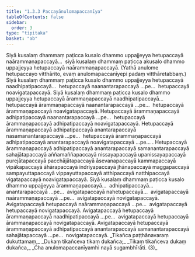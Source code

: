 ```yaml
---
title: "1.3.3 Paccayānulomapaccanīya"
tableOfContents: false
sidebar:
  order: 3
type: "tipitaka"
basket: "ab"
---
```



<DynamicBreadcrumb />

<Division number="46">

<Paragraph number="96">
Siyā kusalaṃ dhammaṃ paṭicca kusalo dhammo uppajjeyya hetupaccayā naārammaṇapaccayā…  siyā kusalaṃ dhammaṃ paṭicca akusalo dhammo uppajjeyya hetupaccayā naārammaṇapaccayā.
</Paragraph>

<Paragraph number="97">
(Yathā anulome hetupaccayo vitthārito, evaṃ anulomapaccanīyepi padaṃ vitthāretabbaṃ.)
</Paragraph>

</Division>
<Division number="47">

<Paragraph number="98">
Siyā kusalaṃ dhammaṃ paṭicca kusalo dhammo uppajjeyya hetupaccayā naadhipatipaccayā…  hetupaccayā naanantarapaccayā …pe…  hetupaccayā noavigatapaccayā.
</Paragraph>

</Division>
<Division number="48">

<Paragraph number="99">
Siyā kusalaṃ dhammaṃ paṭicca kusalo dhammo uppajjeyya hetupaccayā ārammaṇapaccayā naadhipatipaccayā…  hetupaccayā ārammaṇapaccayā naanantarapaccayā …pe…  hetupaccayā ārammaṇapaccayā noavigatapaccayā.
</Paragraph>

<Paragraph number="100">
Hetupaccayā ārammaṇapaccayā adhipatipaccayā naanantarapaccayā …pe…  hetupaccayā ārammaṇapaccayā adhipatipaccayā noavigatapaccayā.
</Paragraph>

<Paragraph number="101">
Hetupaccayā ārammaṇapaccayā adhipatipaccayā anantarapaccayā nasamanantarapaccayā …pe…  hetupaccayā ārammaṇapaccayā adhipatipaccayā anantarapaccayā noavigatapaccayā …pe… .
</Paragraph>

<Paragraph number="102">
Hetupaccayā ārammaṇapaccayā adhipatipaccayā anantarapaccayā samanantarapaccayā sahajātapaccayā aññamaññapaccayā nissayapaccayā upanissayapaccayā purejātapaccayā pacchājātapaccayā āsevanapaccayā kammapaccayā vipākapaccayā āhārapaccayā indriyapaccayā jhānapaccayā maggapaccayā sampayuttapaccayā vippayuttapaccayā atthipaccayā natthipaccayā vigatapaccayā noavigatapaccayā.
</Paragraph>

</Division>
<Division number="49">

<Paragraph number="103">
Siyā kusalaṃ dhammaṃ paṭicca kusalo dhammo uppajjeyya ārammaṇapaccayā…  adhipatipaccayā…  anantarapaccayā …pe…  avigatapaccayā nahetupaccayā…  avigatapaccayā naārammaṇapaccayā …pe…  avigatapaccayā novigatapaccayā.
</Paragraph>

<Paragraph number="104">
Avigatapaccayā hetupaccayā naārammaṇapaccayā …pe…  avigatapaccayā hetupaccayā novigatapaccayā.
</Paragraph>

<Paragraph number="105">
Avigatapaccayā hetupaccayā ārammaṇapaccayā naadhipatipaccayā …pe…  avigatapaccayā hetupaccayā ārammaṇapaccayā novigatapaccayā.
</Paragraph>

<Paragraph number="106">
Avigatapaccayā hetupaccayā ārammaṇapaccayā adhipatipaccayā anantarapaccayā samanantarapaccayā sahajātapaccayā …pe…  novigatapaccayā.
</Paragraph>

<Paragraph number="107" type="verses">
_Tikañca paṭṭhānavaraṃ dukuttamaṃ,_  
_Dukaṃ tikañceva tikaṃ dukañca;_  
_Tikaṃ tikañceva dukaṃ dukañca,_  
_Cha anulomapaccanīyamhi nayā sugambhīrāti. (3)_
</Paragraph>
</Division>